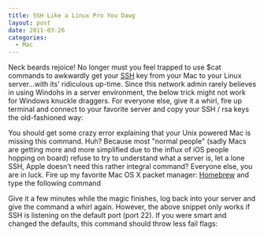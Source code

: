 ```yaml
---
title: SSH Like a Linux Pro You Dawg
layout: post
date: 2011-03-26
categories:
  - Mac
---
```


Neck beards rejoice! No longer must you feel trapped to use $cat commands to
awkwardly get your [SSH][1] key from
your Mac to your Linux server...with its' ridiculous up-time. Since this
network admin rarely believes in using Windohs in a server environment, the
below trick might not work for Windows knuckle draggers. For everyone else,
give it a whirl, fire up terminal and connect to your favorite server and copy
your SSH / rsa keys the old-fashioned way:

<script src="https://gist.github.com/2711060.js?file=ssh 1"></script>

<script src="https://gist.github.com/2711060.js?file=copy-id"></script>

You should get some crazy error explaining that your Unix powered Mac is
missing this command. Huh? Because most "normal people" (sadly Macs are getting
more and more simplified due to the influx of iOS people hopping on board)
refuse to try to understand what a server is, let a lone SSH, Apple doesn't
need this rather integral command? Everyone else, you are in luck. Fire up my
favorite Mac OS X packet manager: [Homebrew][2] and type the following command

<script src="https://gist.github.com/2711060.js?file=brew ssh"></script>

Give it a few minutes while the magic finishes, log back into your server
and give the command a whirl again. However, the above snippet only works if
SSH is listening on the default port (port 22). If you were smart and changed
the defaults, this command should throw less fail flags:

<script src="https://gist.github.com/2711060.js?file=ssh copy"></script>

[1]: http://en.wikipedia.org/wiki/Secure_Shell
[2]: http://mxcl.github.com/homebrew/
